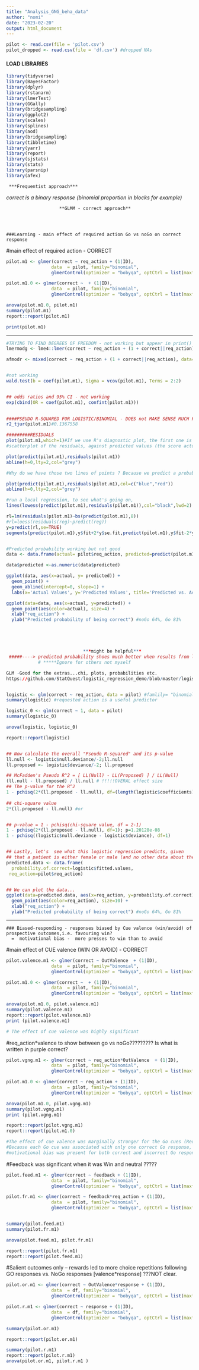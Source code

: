 ---
title: "Analysis_GNG_beha_data"
author: "nomi"
date: "2023-02-20"
output: html_document
---

```{r}
pilot <- read.csv(file = 'pilot.csv')
pilot_dropped <- read.csv(file = 'df.csv') #dropped NAs
```

#### LOAD LIBRARIES
```{r}
library(tidyverse)
library(BayesFactor)
library(dplyr)
library(rstanarm)
library(lmerTest)
library(GGally)
library(bridgesampling)
library(ggplot2)
library(scales)
library(splines)
library(aod)
library(bridgesampling)
library(tibbletime)
library(yarr)
library(report)
library(sjstats)
library(stats)
library(parsnip)
library(afex)
```


   
   
     ***Frequentist approach***
   *correct is a binary response (binomial proportion in blocks for example)*


                        **GLMM - correct approach**
              



    ###Learning - main effect of required action Go vs noGo on correct response

#main effect of required action - CORRECT
```{r}
pilot.m1 <- glmer(correct ~ req_action + (1|ID), 
                 data  = pilot, family="binomial", 
                 glmerControl(optimizer = "bobyqa", optCtrl = list(maxfun = 100000)))

pilot.m1.0 <- glmer(correct ~  + (1|ID),
                 data  = pilot, family="binomial", 
                 glmerControl(optimizer = "bobyqa", optCtrl = list(maxfun = 100000)))

anova(pilot.m1.0, pilot.m1)
summary(pilot.m1)
report::report(pilot.m1)

print(pilot.m1)

```
***
```{r}
#TRYING TO FIND DEGREES OF FREEDOM - not working but appear in print() and summary (df. red)
lmermodg <- lme4::lmer(correct ~ req_action + (1 + correct||req_action), data=pilot)

afmodr <- mixed(correct ~ req_action + (1 + correct||req_action), data=pilot, check_contrasts = FALSE, test_intercept = TRUE, expand_re = TRUE, method="KR")


#not working
wald.test(b = coef(pilot.m1), Sigma = vcov(pilot.m1), Terms = 2:2)


## odds ratios and 95% CI - not working
exp(cbind(OR = coef(pilot.m1), confint(pilot.m1)))
    

####PSEUDO R-SQUARED FOR LOGISTIC/BINOMIAL - DOES not MAKE SENSE MUCH FOR LOGISTIC
r2_tjur(pilot.m1)#0.1367558 

#########RESIDUALS
plot(pilot.m1,which=1)#If we use R's diagnostic plot, the first one is the 
#scatterplot of the residuals, against predicted values (the score actually)

plot(predict(pilot.m1),residuals(pilot.m1))
abline(h=0,lty=2,col="grey")

#Why do we have those two lines of points ? Because we predict a probability for a variable taking values 0 or 1. If the tree value is 0, then we always predict more, and residuals have to be negative (the blue points) and if the true value is 1, then we underestimate, and residuals have to be positive (the red points). And of course, there is a monotone relationship. We can see more clearly what's going on when we use colors

plot(predict(pilot.m1),residuals(pilot.m1),col=c("blue","red"))
abline(h=0,lty=2,col="grey")

#run a local regression, to see what's going on,
lines(lowess(predict(pilot.m1),residuals(pilot.m1)),col="black",lwd=2)

rl=lm(residuals(pilot.m1)~bs(predict(pilot.m1),8))
#rl=loess(residuals(reg)~predict(reg))
y=predict(rl,se=TRUE)
segments(predict(pilot.m1),y$fit+2*y$se.fit,predict(pilot.m1),y$fit-2*y$se.fit,col="green")


#Predicted probability working but not good
data <- data.frame(actual= pilot$req_action, predicted=predict(pilot.m1))

data$predicted <-as.numeric(data$predicted)

ggplot(data, aes(x=actual, y= predicted)) +
  geom_point() +
  geom_abline(intercept=0, slope=1) +
  labs(x='Actual Values', y='Predicted Values', title='Predicted vs. Actual Values')

ggplot(data=data, aes(x=actual, y=predicted)) +
  geom_point(aes(color=actual), size=4) +
  xlab("req_action") +
  ylab("Predicted probability of being correct") #noGo 64%, Go 81%





                             ***might be helpful***
 #####----> predicted probability shoes much better when results from lmer instead of glmer
            # *****Ignore for others not myself

GLM -Good for the extras...chi, plots, probabilities etc.
https://github.com/StatQuest/logistic_regression_demo/blob/master/logistic_regression_demo.R


logistic <- glm(correct ~ req_action, data = pilot) #famlily= "binomial")
summary(logistic) #requested action is a useful predictor

logistic_0 <- glm(correct ~ 1, data = pilot) 
summary(logistic_0)

anova(logistic, logistic_0)

report::report(logistic)


## Now calculate the overall "Pseudo R-squared" and its p-value
ll.null <- logistic$null.deviance/-2;ll.null
ll.proposed <- logistic$deviance/-2; ll.proposed

## McFadden's Pseudo R^2 = [ LL(Null) - LL(Proposed) ] / LL(Null)
(ll.null - ll.proposed) / ll.null # !!!!!OVERAL effect size
## The p-value for the R^2 
1 - pchisq(2*(ll.proposed - ll.null), df=(length(logistic$coefficients)-1))
 
## chi-square value  
2*(ll.proposed - ll.null) #or


## p-value = 1 - pchisq(chi-square value, df = 2-1)
1 - pchisq(2*(ll.proposed - ll.null), df=1); p=1.20128e-08
1 - pchisq((logistic$null.deviance - logistic$deviance), df=1)


## Lastly, let's  see what this logistic regression predicts, given
## that a patient is either female or male (and no other data about them).
predicted.data <- data.frame(
  probability.of.correct=logistic$fitted.values,
 req_action=pilot$req_action)


## We can plot the data...
ggplot(data=predicted.data, aes(x=req_action, y=probability.of.correct)) +
  geom_point(aes(color=req_action), size=10) +
  xlab("req_action") +
  ylab("Predicted probability of being correct") #noGo 64%, Go 81%

```
***

    ### Biased-responding - responses biased by Cue valence (win/avoid) of prospective outcomes,i.e. favouring win? 
      =  motivational bias -  more presses to win than to avoid

#main effect of CUE valence (WIN OR AVOID) - CORRECT
```{r}
pilot.valence.m1 <- glmer(correct ~ OutValence  + (1|ID), 
                 data  = pilot, family="binomial", 
                 glmerControl(optimizer = "bobyqa", optCtrl = list(maxfun = 100000)))

pilot.m1.0 <- glmer(correct ~  + (1|ID),
                 data  = pilot, family="binomial", 
                 glmerControl(optimizer = "bobyqa", optCtrl = list(maxfun = 100000)))

anova(pilot.m1.0, pilot.valence.m1)
summary(pilot.valence.m1)
report::report(pilot.valence.m1)
print (pilot.valence.m1)

# The effect of cue valence was highly significant 
```


#req_action*valence to show between go vs noGo????????? Is what is written in purple correct?
```{r}
pilot.vgng.m1 <- glmer(correct ~ req_action*OutValence  + (1|ID), 
                 data  = pilot, family="binomial", 
                 glmerControl(optimizer = "bobyqa", optCtrl = list(maxfun = 100000)))

pilot.m1.0 <- glmer(correct ~ req_action + (1|ID),
                 data  = pilot, family="binomial", 
                 glmerControl(optimizer = "bobyqa", optCtrl = list(maxfun = 100000)))

anova(pilot.m1.0, pilot.vgng.m1)
summary(pilot.vgng.m1)
print (pilot.vgng.m1)

report::report(pilot.vgng.m1)
report::report(pilot.m1.0)

#The effect of cue valence was marginally stronger for the Go cues (Req_ction x Valence). 
#Because each Go cue was associated with only one correct Go response, we confirmed that this 
#motivational bias was present for both correct and incorrect Go responses. 

```

#Feedback was significant when it was Win and neutral ?????
```{r}
pilot.feed.m1 <- glmer(correct ~ feedback + (1|ID), 
                 data  = pilot, family="binomial",
                 glmerControl(optimizer = "bobyqa", optCtrl = list(maxfun = 100000)))

pilot.fr.m1 <- glmer(correct ~ feedback*req_action + (1|ID), 
                 data  = pilot, family="binomial",
                 glmerControl(optimizer = "bobyqa", optCtrl = list(maxfun = 100000)))


summary(pilot.feed.m1)
summary(pilot.fr.m1)

anova(pilot.feed.m1, pilot.fr.m1)

report::report(pilot.fr.m1)
report::report(pilot.feed.m1)
```


#Salient outcomes only – rewards led to more choice repetitions following 
GO responses vs. NoGo responses [valence*response] ???NOT clear.
```{r}
pilot.or.m1 <- glmer(correct ~ OutValence*response + (1|ID), 
                 data  = df, family="binomial",
                 glmerControl(optimizer = "bobyqa", optCtrl = list(maxfun = 100000)))

pilot.r.m1 <- glmer(correct ~ response + (1|ID), 
                 data  = df, family="binomial",
                 glmerControl(optimizer = "bobyqa", optCtrl = list(maxfun = 100000)))

summary(pilot.or.m1)

report::report(pilot.or.m1)

summary(pilot.r.m1)
report::report(pilot.r.m1)
anova(pilot.or.m1, pilot.r.m1 )
```





